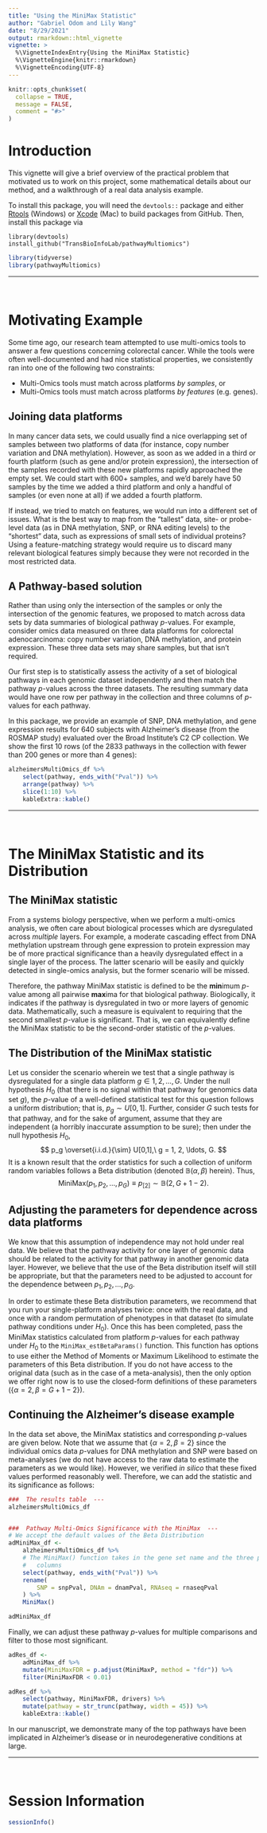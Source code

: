 ```yaml
---
title: "Using the MiniMax Statistic"
author: "Gabriel Odom and Lily Wang"
date: "8/29/2021"
output: rmarkdown::html_vignette
vignette: >
  %\VignetteIndexEntry{Using the MiniMax Statistic}
  %\VignetteEngine{knitr::rmarkdown}
  %\VignetteEncoding{UTF-8}
---
```


```r
knitr::opts_chunk$set(
  collapse = TRUE,
  message = FALSE,
  comment = "#>"
)
```



# Introduction

This vignette will give a brief overview of the practical problem that motivated us to work on this project, some mathematical details about our method, and a walkthrough of a real data analysis example.

To install this package, you will need the `devtools::` package and either [Rtools](https://cran.r-project.org/bin/windows/Rtools/) (Windows) or [Xcode](https://developer.apple.com/xcode/) (Mac) to build packages from GitHub. Then, install this package via

```
library(devtools)
install_github("TransBioInfoLab/pathwayMultiomics")
```

```r
library(tidyverse)
library(pathwayMultiomics)
```

------------------------------------------------------------------------

</br>



# Motivating Example
Some time ago, our research team attempted to use multi-omics tools to answer a few questions concerning colorectal cancer. While the tools were often well-documented and had nice statistical properties, we consistently ran into one of the following two constraints:

-   Multi-Omics tools must match across platforms *by samples*, or
-   Multi-Omics tools must match across platforms *by features* (e.g. genes).


## Joining data platforms
In many cancer data sets, we could usually find a nice overlapping set of samples between two platforms of data (for instance, copy number variation and DNA methylation). However, as soon as we added in a third or fourth platform (such as gene and/or protein expression), the intersection of the samples recorded with these new platforms rapidly approached the empty set. We could start with 600+ samples, and we’d barely have 50 samples by the time we added a third platform and only a handful of samples (or even none at all) if we added a fourth platform.

If instead, we tried to match on features, we would run into a different set of issues. What is the best way to map from the “tallest” data, site- or probe-level data (as in DNA methylation, SNP, or RNA editing levels) to the “shortest” data, such as expressions of small sets of individual proteins? Using a feature-matching strategy would require us to discard many relevant biological features simply because they were not recorded in the most restricted data.


## A Pathway-based solution
Rather than using only the intersection of the samples or only the intersection of the genomic features, we proposed to match across data sets by data summaries of biological pathway *p*-values. For example, consider omics data measured on three data platforms for colorectal adenocarcinoma: copy number variation, DNA methylation, and protein expression. These three data sets may share samples, but that isn’t required. 

Our first step is to statistically assess the activity of a set of biological pathways in each genomic dataset independently and then match the pathway *p*-values across the three datasets. The resulting summary data would have one row per pathway in the collection and three columns of *p*-values for each pathway.

In this package, we provide an example of SNP, DNA methylation, and gene expression results for 640 subjects with Alzheimer’s disease (from the ROSMAP study) evaluated over the Broad Institute’s C2 CP collection. We show the first 10 rows (of the 2833 pathways in the collection with fewer than 200 genes or more than 4 genes):


```r
alzheimersMultiOmics_df %>% 
	select(pathway, ends_with("Pval")) %>% 
	arrange(pathway) %>% 
	slice(1:10) %>% 
	kableExtra::kable()
```

------------------------------------------------------------------------

</br>



# The MiniMax Statistic and its Distribution


## The MiniMax statistic
From a systems biology perspective, when we perform a multi-omics analysis, we often care about biological processes which are dysregulated across *multiple* layers. For example, a moderate cascading effect from DNA methylation upstream through gene expression to protein expression may be of more practical significance than a heavily dysregulated effect in a single layer of the process. The latter scenario will be easily and quickly detected in single-omics analysis, but the former scenario will be missed.

Therefore, the pathway MiniMax statistic is defined to be the **min**imum *p*-value among all pairwise **max**ima for that biological pathway. Biologically, it indicates if the pathway is dysregulated in two or more layers of genomic data. Mathematically, such a measure is equivalent to requiring that the second smallest *p*-value is significant. That is, we can equivalently define the MiniMax statistic to be the second-order statistic of the *p*-values.


## The Distribution of the MiniMax statistic
Let us consider the scenario wherein we test that a single pathway is dysregulated for a single data platform $g \in 1, 2, \ldots, G$. Under the null hypothesis $H_0$ (that there is no signal within that pathway for genomics data set $g$), the $p$-value of a well-defined statistical test for this question follows a uniform distribution; that is, $p_g \sim U[0,1]$. Further, consider $G$ such tests for that pathway, and for the sake of argument, assume that they are independent (a horribly inaccurate assumption to be sure); then under the null hypothesis $H_0$,
$$
p_g \overset{i.i.d.}{\sim} U[0,1],\ g = 1, 2, \ldots, G.
$$
It is a known result that the order statistics for such a collection of uniform random variables follows a Beta distribution (denoted $\mathbb{B}(\alpha, \beta)$ herein). Thus, $$
\text{MiniMax}(p_1, p_2, \ldots, p_G) \equiv p_{[2]} \sim \mathbb{B}(2, G + 1 - 2).
$$


## Adjusting the parameters for dependence across data platforms
We know that this assumption of independence may not hold under real data. We believe that the pathway activity for one layer of genomic data should be related to the activity for that pathway in another genomic data layer. However, we believe that the use of the Beta distribution itself will still be appropriate, but that the parameters need to be adjusted to account for the dependence between $p_1, p_2, \ldots, p_G$.

In order to estimate these Beta distribution parameters, we recommend that you run your single-platform analyses twice: once with the real data, and once with a random permutation of phenotypes in that dataset (to simulate pathway conditions under $H_0$). Once this has been completed, pass the MiniMax statistics calculated from platform $p$-values for each pathway under $H_0$ to the `MiniMax_estBetaParams()` function. This function has options to use either the Method of Moments or Maximum Likelihood to estimate the parameters of this Beta distribution. If you do not have access to the original data (such as in the case of a meta-analysis), then the only option we offer right now is to use the closed-form definitions of these parameters ($\{\alpha = 2, \beta = G + 1 - 2\}$).


## Continuing the Alzheimer's disease example
In the data set above, the MiniMax statistics and corresponding $p$-values are given below. Note that we assume that $\{\alpha = 2, \beta = 2\}$ since the individual omics data *p*-values for DNA methylation and SNP were based on meta-analyses (we do not have access to the raw data to estimate the parameters as we would like). However, we verified *in silico* that these fixed values performed reasonably well. Therefore, we can add the statistic and its significance as follows:
```r
###  The results table  ---
alzheimersMultiOmics_df


###  Pathway Multi-Omics Significance with the MiniMax  ---
# We accept the default values of the Beta Distribution
adMiniMax_df <- 
	alzheimersMultiOmics_df %>% 
	# The MiniMax() function takes in the gene set name and the three p-value
	#   columns
	select(pathway, ends_with("Pval")) %>% 
	rename(
		SNP = snpPval, DNAm = dnamPval, RNAseq = rnaseqPval
	) %>% 
	MiniMax()

adMiniMax_df
```

Finally, we can adjust these pathway $p$-values for multiple comparisons and filter to those most significant.
```r
adRes_df <- 
	adMiniMax_df %>% 
	mutate(MiniMaxFDR = p.adjust(MiniMaxP, method = "fdr")) %>% 
	filter(MiniMaxFDR < 0.01) 

adRes_df %>% 
	select(pathway, MiniMaxFDR, drivers) %>% 
	mutate(pathway = str_trunc(pathway, width = 45)) %>% 
	kableExtra::kable()
```

In our manuscript, we demonstrate many of the top pathways have been implicated in Alzheimer’s disease or in neurodegenerative conditions at large.

------------------------------------------------------------------------

</br>



# Session Information

```r
sessionInfo()
```
